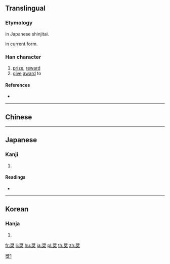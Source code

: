 {{also|奬}}
==Translingual==
{{Han simplified forms|獎|奨|奖}}

===Etymology===
{{Han simp|獎|f=將|t=将|f2=犬|t2=大}} in Japanese shinjitai.

{{Han compound|大|将|ls=psc|c1=s|c2=p}} in current form.

===Han character===
{{Han char|rn=37|rad=大|as=10|sn=13|four=|canj=LIK|ids=⿱将大}}

# [[prize]], [[reward]]
# [[give]] [[award]] to

====References====
* {{Han ref|kx=0253.211|dkj=05990|dj=0515.180|hdz=10547.040|uh=5968|ud=22888}}

----

==Chinese==
{{zh-see|獎|v}}

----

==Japanese==

===Kanji===
{{ja-kanji|grade=c|rs=大10|style=s|kyu=獎}}

# {{defn|lang=ja|sort=大10}}

====Readings====
* {{ja-readings|goon=[[そう]] (sō) {{non-joyo-reading}}|kanon=[[しょう]] (shō)|kun=[[すすめる]] (susumeru)}}

----

==Korean==

===Hanja===
{{ko-hanja|hangeul=[[장]]|rv=jang|mr=chang}}

# {{defn|lang=ko|sort=大10}}

[[Category:CJKV characters simplified differently in Japan and China|獎1]]

[[fr:奨]]
[[li:奨]]
[[hu:奨]]
[[ja:奨]]
[[pl:奨]]
[[th:奨]]
[[zh:奨]]